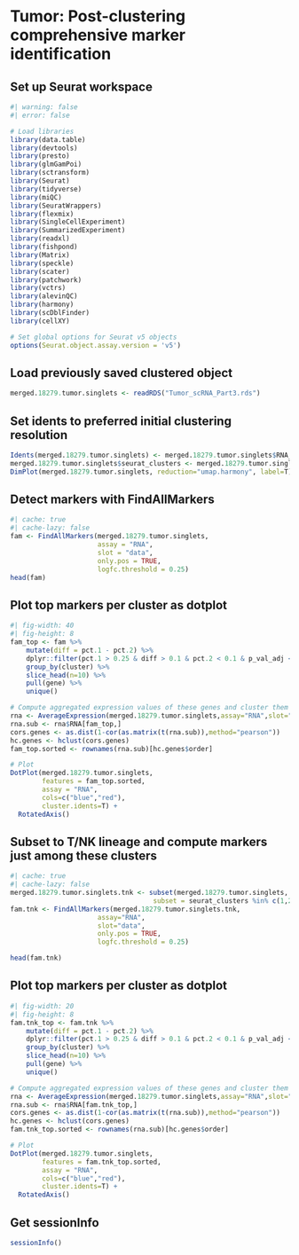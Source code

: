 # Tumor: Post-clustering comprehensive marker identification {#sec-tumor-initial-marker-genes}

## Set up Seurat workspace

```r
#| warning: false
#| error: false

# Load libraries
library(data.table)
library(devtools)
library(presto) 
library(glmGamPoi)
library(sctransform) 
library(Seurat)
library(tidyverse)
library(miQC)
library(SeuratWrappers)
library(flexmix)
library(SingleCellExperiment)
library(SummarizedExperiment)
library(readxl)
library(fishpond)
library(Matrix)
library(speckle)
library(scater)
library(patchwork)
library(vctrs)
library(alevinQC)
library(harmony)
library(scDblFinder)
library(cellXY)

# Set global options for Seurat v5 objects
options(Seurat.object.assay.version = 'v5')
```

## Load previously saved clustered object

```r
merged.18279.tumor.singlets <- readRDS("Tumor_scRNA_Part3.rds")
```

## Set idents to preferred initial clustering resolution

```r
Idents(merged.18279.tumor.singlets) <- merged.18279.tumor.singlets$RNA_snn_res.1
merged.18279.tumor.singlets$seurat_clusters <- merged.18279.tumor.singlets$RNA_snn_res.1
DimPlot(merged.18279.tumor.singlets, reduction="umap.harmony", label=T)
```

## Detect markers with FindAllMarkers

```r
#| cache: true
#| cache-lazy: false
fam <- FindAllMarkers(merged.18279.tumor.singlets,
                      assay = "RNA",
                      slot = "data",
                      only.pos = TRUE, 
                      logfc.threshold = 0.25)
head(fam)
```

## Plot top markers per cluster as dotplot

```r
#| fig-width: 40
#| fig-height: 8
fam_top <- fam %>%
	mutate(diff = pct.1 - pct.2) %>%
	dplyr::filter(pct.1 > 0.25 & diff > 0.1 & pct.2 < 0.1 & p_val_adj < 0.01) %>%
	group_by(cluster) %>%
	slice_head(n=10) %>%
	pull(gene) %>%
	unique()

# Compute aggregated expression values of these genes and cluster them to order the figure
rna <- AverageExpression(merged.18279.tumor.singlets,assay="RNA",slot="data")
rna.sub <- rna$RNA[fam_top,]
cors.genes <- as.dist(1-cor(as.matrix(t(rna.sub)),method="pearson"))
hc.genes <- hclust(cors.genes)
fam_top.sorted <- rownames(rna.sub)[hc.genes$order]

# Plot
DotPlot(merged.18279.tumor.singlets,
        features = fam_top.sorted,
        assay = "RNA",
        cols=c("blue","red"),
        cluster.idents=T) + 
  RotatedAxis()

```

## Subset to T/NK lineage and compute markers just among these clusters

```r
#| cache: true
#| cache-lazy: false
merged.18279.tumor.singlets.tnk <- subset(merged.18279.tumor.singlets,
                                    subset = seurat_clusters %in% c(1,2,3,9,12,16,18,22,26))
fam.tnk <- FindAllMarkers(merged.18279.tumor.singlets.tnk,
                      assay="RNA",
                      slot="data",
                      only.pos = TRUE, 
                      logfc.threshold = 0.25)

head(fam.tnk)
```

## Plot top markers per cluster as dotplot

```r
#| fig-width: 20
#| fig-height: 8
fam.tnk_top <- fam.tnk %>%
	mutate(diff = pct.1 - pct.2) %>%
	dplyr::filter(pct.1 > 0.25 & diff > 0.1 & pct.2 < 0.1 & p_val_adj < 0.01) %>%
	group_by(cluster) %>%
	slice_head(n=10) %>%
	pull(gene) %>%
	unique()

# Compute aggregated expression values of these genes and cluster them to order the figure
rna <- AverageExpression(merged.18279.tumor.singlets,assay="RNA",slot="data")
rna.sub <- rna$RNA[fam.tnk_top,]
cors.genes <- as.dist(1-cor(as.matrix(t(rna.sub)),method="pearson"))
hc.genes <- hclust(cors.genes)
fam.tnk_top.sorted <- rownames(rna.sub)[hc.genes$order]

# Plot
DotPlot(merged.18279.tumor.singlets,
        features = fam.tnk_top.sorted,
        assay = "RNA",
        cols=c("blue","red"),
        cluster.idents=T) + 
  RotatedAxis()

```

## Get sessionInfo

```r
sessionInfo()
```
